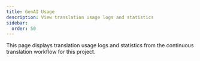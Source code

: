 ```yaml
---
title: GenAI Usage
description: View translation usage logs and statistics
sidebar:
  order: 50
---
```



This page displays translation usage logs and statistics from the continuous translation workflow
for this project.

<TranslationUsage />
